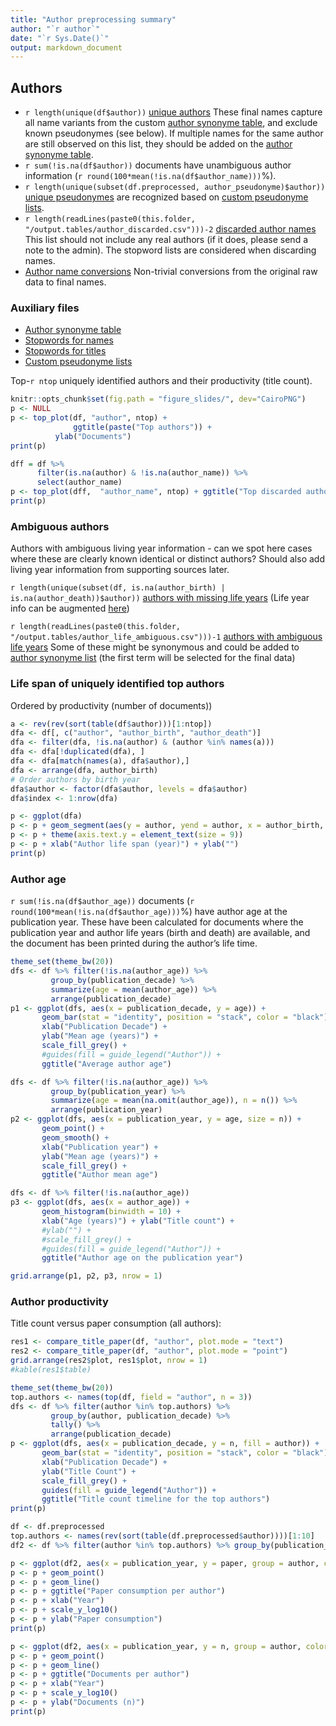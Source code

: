 ```yaml
---
title: "Author preprocessing summary"
author: "`r author`"
date: "`r Sys.Date()`"
output: markdown_document
---
```


## Authors

 * `r length(unique(df$author))` [unique authors](output.tables/author_accepted.csv) These final names capture all name variants from the custom [author synonyme table](https://github.com/COMHIS/fennica/blob/master/inst/extdata/ambiguous-authors.csv), and exclude known pseudonymes (see below). If multiple names for the same author are still observed on this list, they should be added on the [author synonyme table](https://github.com/COMHIS/fennica/blob/master/inst/extdata/ambiguous-authors.csv).
 * `r sum(!is.na(df$author))` documents have unambiguous author information (`r round(100*mean(!is.na(df$author_name)))`%). 
 * `r length(unique(subset(df.preprocessed, author_pseudonyme)$author))` [unique pseudonymes](output.tables/pseudonyme_accepted.csv) are recognized based on [custom pseudonyme lists](https://github.com/COMHIS/fennica/blob/master/inst/extdata/names/pseudonymes/custom_pseudonymes.csv).
 * `r length(readLines(paste0(this.folder, "/output.tables/author_discarded.csv")))-2` [discarded author names](output.tables/author_discarded.csv) This list should not include any real authors (if it does, please send a note to the admin). The stopword lists are considered when discarding names.
 * [Author name conversions](output.tables/author_conversion_nontrivial.csv) Non-trivial conversions from the original raw data to final names.


### Auxiliary files

 * [Author synonyme table](https://github.com/COMHIS/fennica/blob/master/inst/extdata/ambiguous-authors.csv)
 * [Stopwords for names](https://github.com/COMHIS/fennica/blob/master/inst/extdata/stopwords_for_names.csv)
 * [Stopwords for titles](https://github.com/COMHIS/fennica/blob/master/inst/extdata/stopwords_titles.csv)
 * [Custom pseudonyme lists](https://github.com/COMHIS/fennica/blob/master/inst/extdata/names/pseudonymes/custom_pseudonymes.csv)


Top-`r ntop` uniquely identified authors and their productivity (title count).

```r
knitr::opts_chunk$set(fig.path = "figure_slides/", dev="CairoPNG")
p <- NULL
p <- top_plot(df, "author", ntop) +
     		  ggtitle(paste("Top authors")) +
		  ylab("Documents")
print(p)

dff = df %>%
      filter(is.na(author) & !is.na(author_name)) %>%
      select(author_name)
p <- top_plot(dff,  "author_name", ntop) + ggtitle("Top discarded authors")
print(p)
```

### Ambiguous authors

Authors with ambiguous living year information - can we spot here
cases where these are clearly known identical or distinct authors?
Should also add living year information from supporting sources later.

`r length(unique(subset(df, is.na(author_birth) | is.na(author_death))$author))` [authors with missing life years](output.tables/authors_missing_lifeyears.csv) (Life year info can be augmented [here](https://github.com/COMHIS/fennica/blob/master/inst/extdata/author_info.csv))

`r length(readLines(paste0(this.folder, "/output.tables/author_life_ambiguous.csv")))-1` [authors with ambiguous life years](output.tables/author_life_ambiguous.csv) Some of these might be synonymous and could be added to [author synonyme list](https://github.com/COMHIS/fennica/blob/master/inst/extdata/ambiguous-authors.csv) (the first term will be selected for the final data)


### Life span of uniquely identified top authors

Ordered by productivity (number of documents))

```r
a <- rev(rev(sort(table(df$author)))[1:ntop])
dfa <- df[, c("author", "author_birth", "author_death")]
dfa <- filter(dfa, !is.na(author) & (author %in% names(a)))
dfa <- dfa[!duplicated(dfa), ]
dfa <- dfa[match(names(a), dfa$author),]
dfa <- arrange(dfa, author_birth)
# Order authors by birth year
dfa$author <- factor(dfa$author, levels = dfa$author)
dfa$index <- 1:nrow(dfa)

p <- ggplot(dfa)
p <- p + geom_segment(aes(y = author, yend = author, x = author_birth, xend = author_death), size = 2) 
p <- p + theme(axis.text.y = element_text(size = 9))
p <- p + xlab("Author life span (year)") + ylab("")
print(p)
```


### Author age

`r sum(!is.na(df$author_age))` documents (`r round(100*mean(!is.na(df$author_age)))`%) have author age at the publication year. These have been calculated for documents where the publication year and author life years (birth and death) are available, and the document has been printed during the author's life time.


```r
theme_set(theme_bw(20))
dfs <- df %>% filter(!is.na(author_age)) %>%
     	 group_by(publication_decade) %>%
     	 summarize(age = mean(author_age)) %>%
     	 arrange(publication_decade)
p1 <- ggplot(dfs, aes(x = publication_decade, y = age)) +
       geom_bar(stat = "identity", position = "stack", color = "black") +
       xlab("Publication Decade") +
       ylab("Mean age (years)") +
       scale_fill_grey() +
       #guides(fill = guide_legend("Author")) +
       ggtitle("Average author age")

dfs <- df %>% filter(!is.na(author_age)) %>%
     	 group_by(publication_year) %>%
     	 summarize(age = mean(na.omit(author_age)), n = n()) %>%
     	 arrange(publication_year)
p2 <- ggplot(dfs, aes(x = publication_year, y = age, size = n)) +
       geom_point() +
       geom_smooth() +       
       xlab("Publication year") +
       ylab("Mean age (years)") +
       scale_fill_grey() +
       ggtitle("Author mean age")

dfs <- df %>% filter(!is.na(author_age))
p3 <- ggplot(dfs, aes(x = author_age)) +
       geom_histogram(binwidth = 10) +
       xlab("Age (years)") + ylab("Title count") +
       #ylab("") +
       #scale_fill_grey() +
       #guides(fill = guide_legend("Author")) +
       ggtitle("Author age on the publication year")

grid.arrange(p1, p2, p3, nrow = 1)
```




### Author productivity

Title count versus paper consumption (all authors):

```r
res1 <- compare_title_paper(df, "author", plot.mode = "text")
res2 <- compare_title_paper(df, "author", plot.mode = "point")
grid.arrange(res2$plot, res1$plot, nrow = 1)
#kable(res1$table)
```


```r
theme_set(theme_bw(20))
top.authors <- names(top(df, field = "author", n = 3))
dfs <- df %>% filter(author %in% top.authors) %>%
     	 group_by(author, publication_decade) %>%
     	 tally() %>%
     	 arrange(publication_decade)
p <- ggplot(dfs, aes(x = publication_decade, y = n, fill = author)) +
       geom_bar(stat = "identity", position = "stack", color = "black") +
       xlab("Publication Decade") +
       ylab("Title Count") +
       scale_fill_grey() +
       guides(fill = guide_legend("Author")) +
       ggtitle("Title count timeline for the top authors")
print(p)
```


```r
df <- df.preprocessed
top.authors <- names(rev(sort(table(df.preprocessed$author))))[1:10]
df2 <- df %>% filter(author %in% top.authors) %>% group_by(publication_year, author) %>% summarize(paper = sum(paper, na.rm = TRUE), n = n()) 

p <- ggplot(df2, aes(x = publication_year, y = paper, group = author, color = author))
p <- p + geom_point()
p <- p + geom_line()
p <- p + ggtitle("Paper consumption per author")
p <- p + xlab("Year")
p <- p + scale_y_log10()
p <- p + ylab("Paper consumption")
print(p)

p <- ggplot(df2, aes(x = publication_year, y = n, group = author, color = author))
p <- p + geom_point()
p <- p + geom_line()
p <- p + ggtitle("Documents per author")
p <- p + xlab("Year")
p <- p + scale_y_log10()
p <- p + ylab("Documents (n)")
print(p)
```




